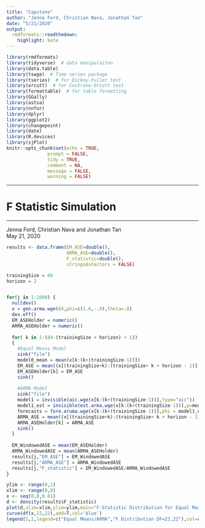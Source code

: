 ```yaml
---
title: "Capstone"
author: "Jenna Ford, Christian Nava, Jonathan Tan"
date: "5/21/2020"
output:
  rmdformats::readthedown:
    highlight: kate
---
```


```r
library(rmdformats)
library(tidyverse)  # data manipulaiton
library(data.table)
library(tswge)  # Time series package
library(tseries)  # for Dickey-Fuller test 
library(orcutt)  # for Cochrane-Orcutt test
library(formattable)  # for table formatting
library(GGally)
library(astsa)
library(nnfor)
library(dplyr)
library(ggplot2)
library(changepoint)
library(date)
library(R.devices)
library(sjPlot)
knitr::opts_chunk$set(echo = TRUE,
               prompt = FALSE,
               tidy = TRUE,
               comment = NA,
               message = FALSE,
               warning = FALSE)
```

***
# F Statistic Simulation
***
Jenna Ford, Christian Nava and Jonathan Tan  
May 21, 2020

```r
results <- data.frame(EM_ASE=double(),
                      ARMA_ASE=double(),
                      F_statistic=double(),
                      stringsAsFactors = FALSE)

trainingSize = 60
horizon = 2


for(j in 1:1000) {
  nulldev()
  x = gen.arma.wge(84,phi=c(1.6,-.9),theta=.8)
  dev.off()
  EM_ASEHolder = numeric()
  ARMA_ASEHolder = numeric()
  
  for( k in 1:(84-(trainingSize + horizon) + 1))
  {
    #Equal Means Model
    sink("file")
    model0_mean = mean(x[k:(k+(trainingSize-1))])
    EM_ASE = mean((x[(trainingSize+k):(trainingSize+ k + horizon - 1)] - model0_mean)^2)
    EM_ASEHolder[k] = EM_ASE
    sink()
    
    #ARMA Model
    sink("file")
    model1 = invisible(aic.wge(x[k:(k+(trainingSize-1))],type="aic"))
    model1_est = invisible(est.arma.wge(x[k:(k+(trainingSize-1))],p=model1$p,q=model1$q))
    forecasts = fore.aruma.wge(x[k:(k+(trainingSize-1))],phi = model1_est$phi, theta = model1_est$theta, s = 0, d = 0,n.ahead = horizon,plot=FALSE)
    ARMA_ASE = mean((x[(trainingSize+k):(trainingSize+ k + horizon - 1)] - forecasts$f)^2)
    ARMA_ASEHolder[k] = ARMA_ASE
    sink()
  }
  
  EM_WindowedASE = mean(EM_ASEHolder)
  ARMA_WindowedASE = mean(ARMA_ASEHolder)
  results[j,"EM_ASE"] = EM_WindowedASE
  results[j,"ARMA_ASE"] = ARMA_WindowedASE
  results[j,"F_statistic"] = EM_WindowedASE/ARMA_WindowedASE
}

ylim <- range(0,1)
xlim <- range(0,8)
x <- seq(0,8,0.01)
d <- density(results$F_statistic)
plot(d,xlim=xlim,ylim=ylim,main="F-Statistic Distribution for Equal Means/ARMA Rolling Window ASEs",xlab="")
curve(df(x,22,22),add=T,col='blue')
legend(5,1,legend=c("Equal Means/ARMA","F Distribution DF=22,22"),col=c("black","blue"),lty=1:1, cex=0.8)
```
